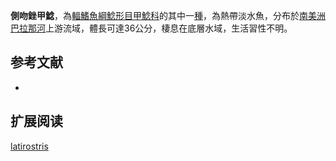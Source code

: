 {{Speciesbox
| name = 側吻銼甲鯰
| image =  
| image_width = 250px
| image_caption = 
| status = NE
| status_system = IUCN3.1
| genus = Rineloricaria
| species = latirostris
| authority = [[Boulenger|Boulenger]], 1900
| synonyms = *''Loricaria latirostris'',Boulenger, 1900
*''Loricaria paulina'',Boulenger, 1900
}}

'''側吻銼甲鯰'''，為[[輻鰭魚綱|輻鰭魚綱]][[鯰形目|鯰形目]][[甲鯰科|甲鯰科]]的其中一[[種|種]]，為熱帶淡水魚，分布於[[南美洲|南美洲]][[巴拉那河|巴拉那河]]上游流域，體長可達36公分，棲息在底層水域，生活習性不明。
==参考文献==
*{{FishBase_species|genus=Rineloricaria|species=latirostris|year=2014|month=11}}

== 扩展阅读 ==
{{refbegin}}
{{wikispecies-inline|Rineloricaria latirostris|側吻銼甲鯰}}
{{refend}}
{{Taxonbar|from=Q5404869}}

[[Category:銼甲鯰屬|latirostris]]